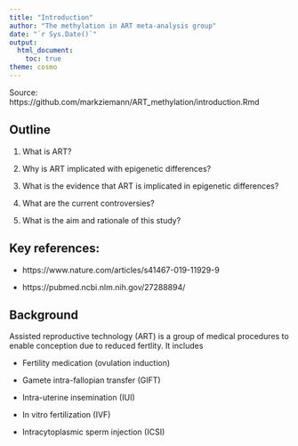 ```yaml
---
title: "Introduction"
author: "The methylation in ART meta-analysis group"
date: "`r Sys.Date()`"
output:
  html_document:
    toc: true
theme: cosmo
---
```


Source: https://github.com/markziemann/ART_methylation/introduction.Rmd

## Outline

1. What is ART?

2. Why is ART implicated with epigenetic differences?

3. What is the evidence that ART is implicated in epigenetic differences?

4. What are the current controversies?

5. What is the aim and rationale of this study?

## Key references:

* https://www.nature.com/articles/s41467-019-11929-9

* https://pubmed.ncbi.nlm.nih.gov/27288894/

## Background

Assisted reproductive technology (ART) is a group of medical procedures to enable conception due to reduced fertlity.
It includes

* Fertility medication (ovulation induction)

* Gamete intra-fallopian transfer (GIFT) 

* Intra-uterine insemination (IUI)

* In vitro fertilization (IVF)

* Intracytoplasmic sperm injection (ICSI)

